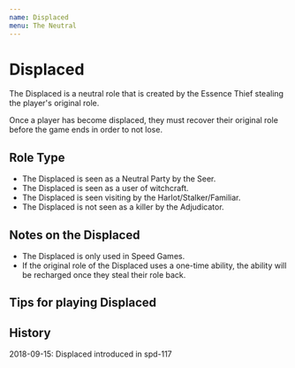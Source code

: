 ```yaml
---
name: Displaced
menu: The Neutral
---
```


# Displaced

The Displaced is a neutral role that is created by the Essence Thief
stealing the player's original role.

Once a player has become displaced, they must recover their original
role before the game ends in order to not lose.

## Role Type

  - The Displaced is seen as a Neutral Party by the Seer.
  - The Displaced is seen as a user of witchcraft.
  - The Displaced is seen visiting by the Harlot/Stalker/Familiar.
  - The Displaced is not seen as a killer by the Adjudicator.

## Notes on the Displaced

  - The Displaced is only used in Speed Games.
  - If the original role of the Displaced uses a one-time ability, the
    ability will be recharged once they steal their role back.

## Tips for playing Displaced

## History

2018-09-15: Displaced introduced in spd-117
